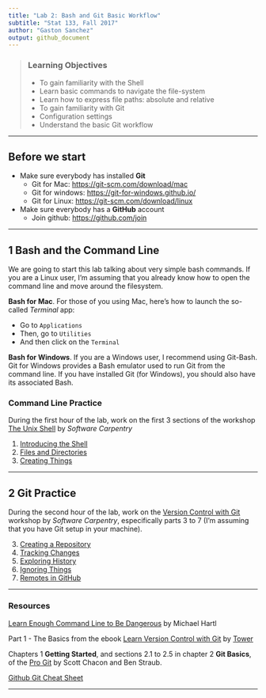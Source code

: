 ```yaml
---
title: "Lab 2: Bash and Git Basic Workflow"
subtitle: "Stat 133, Fall 2017"
author: "Gaston Sanchez"
output: github_document
---
```


> ### Learning Objectives
>
> * To gain familiarity with the Shell
> * Learn basic commands to navigate the file-system
> * Learn how to express file paths: absolute and relative
> * To gain familiarity with Git
> * Configuration settings
> * Understand the basic Git workflow

------

## Before we start

- Make sure everybody has installed __Git__
	- Git for Mac: [https://git-scm.com/download/mac](https://git-scm.com/download/mac)
	- Git for windows: [https://git-for-windows.github.io/](https://git-for-windows.github.io/)
	- Git for Linux: [https://git-scm.com/download/linux](https://git-scm.com/download/linux)
- Make sure everybody has a __GitHub__ account
	- Join github: [https://github.com/join](https://github.com/join)

-----

## 1 Bash and the Command Line

We are going to start this lab talking about very simple bash commands.
If you are a Linux user, I'm assuming that you already know how to open the command line and move around the filesystem. 

__Bash for Mac__. For those of you using Mac, here's how to launch the so-called _Terminal_ app:

- Go to `Applications`
- Then, go to `Utilities`
- And then click on the `Terminal`

__Bash for Windows__. If you are a Windows user, I recommend using Git-Bash. Git for Windows provides a Bash emulator used to run Git from the command line. If you have installed Git (for Windows), you should also have its associated Bash.


### Command Line Practice

During the first hour of the lab, work on the first 3 sections of the workshop 
[The Unix Shell](http://swcarpentry.github.io/shell-novice/) 
by _Software Carpentry_

1. [Introducing the Shell](http://swcarpentry.github.io/shell-novice/01-intro/)
2. [Files and Directories](http://swcarpentry.github.io/shell-novice/02-filedir/)
3. [Creating Things](http://swcarpentry.github.io/shell-novice/03-create/)

-----

## 2 Git Practice

During the second hour of the lab, work on the 
[Version Control with Git](http://swcarpentry.github.io/git-novice/) 
workshop by _Software Carpentry_, especifically parts 3 to 7 
(I'm assuming that you have Git setup in your machine).

3. [Creating a Repository](http://swcarpentry.github.io/git-novice/03-create/)
4. [Tracking Changes](http://swcarpentry.github.io/git-novice/04-changes/)
5. [Exploring History](http://swcarpentry.github.io/git-novice/05-history/)
6. [Ignoring Things](http://swcarpentry.github.io/git-novice/06-ignore/)
7. [Remotes in GitHub](http://swcarpentry.github.io/git-novice/07-github/)


-----

### Resources

[Learn Enough Command Line to Be Dangerous](https://www.learnenough.com/command-line-tutorial) by Michael Hartl

Part 1 - The Basics from the ebook [Learn Version Control with Git](https://www.git-tower.com/learn/git/ebook/en/command-line/introduction) by [Tower](https://www.git-tower.com/)

Chapters 1 __Getting Started__, and sections 2.1 to 2.5 in chapter 2 __Git Basics__, of the [Pro Git](https://git-scm.com/book/en/v2) by Scott Chacon and Ben Straub.

[Github Git Cheat Sheet](https://education.github.com/git-cheat-sheet-education.pdf)


-----

